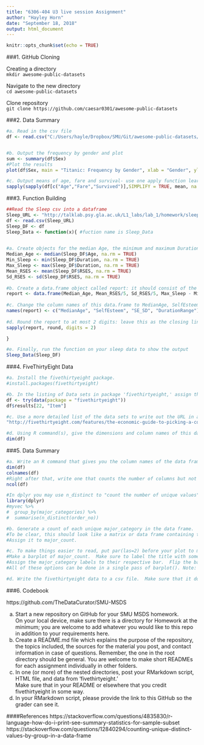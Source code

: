 ---
title: "6306-404 U3 live session Assignment"
author: "Hayley Horn"
date: "September 18, 2018"
output: html_document  
---

```{r setup, include=FALSE}
knitr::opts_chunk$set(echo = TRUE)  
```  

###1. GitHub Cloning

Creating a directory  
`mkdir awesome-public-datasets`

Navigate to the new directory  
`cd awesome-public-datasets`

Clone repository  
`git clone https://github.com/caesar0301/awesome-public-datasets`

###2.	Data Summary

```{r titanic}

#a. Read in the csv file
df <- read.csv("C:/Users/hayle/Dropbox/SMU/Git/awesome-public-datasets/Datasets/titanic/titanic.csv")


#b. Output the frequency by gender and plot
sum <- summary(df$Sex)
#Plot the results
plot(df$Sex, main = "Titanic: Frequency by Gender", xlab = "Gender", ylab = "Frequency", col = c("red","blue"))

#c. Output means of age, fare and survival- use one apply function learned in swirl
sapply(sapply(df[c("Age","Fare","Survived")],SIMPLIFY = TRUE, mean, na.rm = TRUE), round, digits = 2)

```

###3.	Function Building

```{r sleep}

##Read the Sleep csv into a dataframe
Sleep_URL <- "http://talklab.psy.gla.ac.uk/L1_labs/lab_1/homework/sleep_data_01.csv"
df <- read.csv(Sleep_URL)
Sleep_DF <- df
Sleep_Data <- function(x){ #fuction name is Sleep_Data

  
#a.	Create objects for the median Age, the minimum and maximum Duration of sleep, and the mean and standard deviation of the Rosenberg Self Esteem scale (RSES).  You may need to specify a few options like in Problem 2 and live session.
Median_Age <- median(Sleep_DF$Age, na.rm = TRUE)
Min_Sleep <- min(Sleep_DF$Duration, na.rm = TRUE)
Max_Sleep <- max(Sleep_DF$Duration, na.rm = TRUE)
Mean_RSES <- mean(Sleep_DF$RSES, na.rm = TRUE)
Sd_RSES <- sd(Sleep_DF$RSES, na.rm = TRUE)
  
#b.	Create a data.frame object called report: it should consist of the median age, the RSES mean and standard deviation respectively divided by five (since there are five questions and these scores are summed), and the range of Duration (the statistical definition of range; it should be a single number.)
report <- data.frame(Median_Age, Mean_RSES/5, Sd_RSES/5, Max_Sleep - Min_Sleep)
  
#c.	Change the column names of this data.frame to MedianAge, SelfEsteem, SE_SD, and DurationRange.
names(report) <- c("MedianAge", "SelfEsteem", "SE_SD", "DurationRange")
  
#d.	Round the report to at most 2 digits: leave this as the closing line to the function.
sapply(report, round, digits = 2)

}

```


```{r Sleep_Report}

#e.	Finally, run the function on your sleep data to show the output
Sleep_Data(Sleep_DF)

```

###4.	FiveThirtyEight Data

```{r fivethirtyeight}
#a.	Install the fivethirtyeight package.
#install.packages(fivethirtyeight)

#b.	In the listing of Data sets in package 'fivethirtyeight,' assign the 22nd data set to an object 'df.'
df <- try(data(package = "fivethirtyeight"))
df$results[22, "Item"]

#c.	Use a more detailed list of the data sets to write out the URL in a comment to the related news story.
"http://fivethirtyeight.com/features/the-economic-guide-to-picking-a-college-major/" 

#d.	Using R command(s), give the dimensions and column names of this data frame.
dim(df)


```

###5.	Data Summary 

```{r Data Summary}
#a.	Write an R command that gives you the column names of the data frame. 
dim(df)
colnames(df)
#Right after that, write one that counts the number of columns but not rows
ncol(df)

#In dplyr you may use n_distinct to "count the number of unique values":
library(dplyr)
#myvec %>%
#  group_by(major_categories) %>%
#  summarise(n_distinct(order_no))

#b.	Generate a count of each unique major_category in the data frame.  I recommend using libraries to help.  
#To be clear, this should look like a matrix or data frame containing the major_category and the frequency it occurs in the dataset.  
#Assign it to major_count.

#c.	To make things easier to read, put par(las=2) before your plot to make the text perpendicular to the axis.  
#Make a barplot of major_count.  Make sure to label the title with something informative (check the vignette if you need), label the x and y axis, and make it any color other than grey.  
#Assign the major_category labels to their respective bar.  Flip the barplot horizontally so that bars extend to the right, not upward.  
#All of these options can be done in a single pass of barplot(). Note: It's okay if it's wider than the preview pane.

#d.	Write the fivethirtyeight data to a csv file.  Make sure that it does not have row labels.

```


###6.	Codebook

https://github.com/TheDataCurator/SMU-MSDS

a.	Start a new repository on GitHub for your SMU MSDS homework.  
On your local device, make sure there is a directory for Homework at the minimum; 
you are welcome to add whatever you would like to this repo in addition to your requirements here.
b.	Create a README.md file which explains the purpose of the repository, the topics included, the sources for the material you post, and contact information in case of questions. 
Remember, the one in the root directory should be general.  You are welcome to make short READMEs for each assignment individually in other folders.
c.	In one (or more) of the nested directories, post your RMarkdown script, HTML file, and data from 'fivethirtyeight.'  
Make sure that in your README or elsewhere that you credit fivethirtyeight in some way.
d.	In your RMarkdown script, please provide the link to this GitHub so the grader can see it.

####References
 https://stackoverflow.com/questions/4835830/r-language-how-do-i-print-see-summary-statistics-for-sample-subset
 https://stackoverflow.com/questions/12840294/counting-unique-distinct-values-by-group-in-a-data-frame
 
 